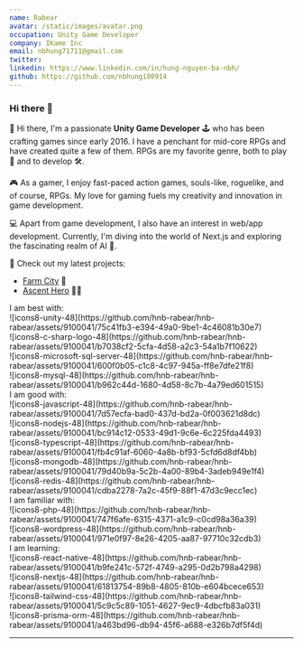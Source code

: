 ```yaml
---
name: Rabear
avatar: /static/images/avatar.png
occupation: Unity Game Developer
company: IKame Inc
email: nbhung71711@gmail.com
twitter:
linkedin: https://www.linkedin.com/in/hung-nguyen-ba-nbh/
github: https://github.com/nbhung100914
---
```


### Hi there 👋

👋 Hi there, I'm a passionate **Unity Game Developer** 🕹️ who has been crafting games since early 2016. I have a penchant for mid-core RPGs and have created quite a few of them. RPGs are my favorite genre, both to play 🎲 and to develop 🛠️.

🎮 As a gamer, I enjoy fast-paced action games, souls-like, roguelike, and of course, RPGs. My love for gaming fuels my creativity and innovation in game development.

💻 Apart from game development, I also have an interest in web/app development. Currently, I'm diving into the world of Next.js and exploring the fascinating realm of AI 🤖.

🔭 Check out my latest projects:

- [Farm City](https://play.google.com/store/apps/details?id=com.citybay.farming.citybuilding) 🏡
- [Ascent Hero](https://play.google.com/store/apps/details?id=com.zenstone.ascenthero) 🦸‍♂️

<div className="flex flex-wrap items-center justify-start">
  <div className="justify-center pr-2 text-xl font-bold">I am best with:</div>
  <div className="pr-2 prose-img:m-0">
    ![icons8-unity-48](https://github.com/hnb-rabear/hnb-rabear/assets/9100041/75c41fb3-e394-49a0-9be1-4c46081b30e7)
  </div>
  <div className="pr-2 prose-img:m-0">
    ![icons8-c-sharp-logo-48](https://github.com/hnb-rabear/hnb-rabear/assets/9100041/b7038cf2-5cfa-4d58-a2c3-54a1b7f10622)
  </div>
  <div className="pr-2 prose-img:m-0">
    ![icons8-microsoft-sql-server-48](https://github.com/hnb-rabear/hnb-rabear/assets/9100041/600f0b05-c1c8-4c97-945a-ff8e7dfe21f8)
  </div>
  <div className="pr-2 prose-img:m-0">
    ![icons8-mysql-48](https://github.com/hnb-rabear/hnb-rabear/assets/9100041/b962c44d-1680-4d58-8c7b-4a79ed601515)
  </div>
</div>

<div className="flex flex-wrap items-center justify-start">
  <div className="justify-center pr-2 text-xl font-bold">I am good with:</div>
  <div className="pr-2 prose-img:m-0">
    ![icons8-javascript-48](https://github.com/hnb-rabear/hnb-rabear/assets/9100041/7d57ecfa-bad0-437d-bd2a-0f003621d8dc)
  </div>
  <div className="pr-2 prose-img:m-0">
    ![icons8-nodejs-48](https://github.com/hnb-rabear/hnb-rabear/assets/9100041/bc914c12-0533-49d1-9c6e-6c225fda4493)
  </div>
  <div className="pr-2 prose-img:m-0">
    ![icons8-typescript-48](https://github.com/hnb-rabear/hnb-rabear/assets/9100041/fb4c91af-6060-4a8b-bf93-5cfd6d8df4bb)
  </div>
  <div className="pr-2 prose-img:m-0">
    ![icons8-mongodb-48](https://github.com/hnb-rabear/hnb-rabear/assets/9100041/79d40b9a-5c2b-4a00-89b4-3adeb949e1f4)
  </div>
  <div className="pr-2 prose-img:m-0">
    ![icons8-redis-48](https://github.com/hnb-rabear/hnb-rabear/assets/9100041/cdba2278-7a2c-45f9-88f1-47d3c9ecc1ec)
  </div>
</div>

<div className="flex flex-wrap items-center justify-start">
  <div className="justify-center pr-2 text-xl font-bold">I am familiar with:</div>
  <div className="pr-2 prose-img:m-0">
    ![icons8-php-48](https://github.com/hnb-rabear/hnb-rabear/assets/9100041/747f6afe-6315-4371-a1c9-c0cd98a36a39)
  </div>
  <div className="pr-2 prose-img:m-0">
    ![icons8-wordpress-48](https://github.com/hnb-rabear/hnb-rabear/assets/9100041/971e0f97-8e26-4205-aa87-97710c32cdb3)
  </div>
</div>

<div className="flex flex-wrap items-center justify-start">
  <div className="justify-center pr-2 text-xl font-bold">I am learning:</div>
  <div className="pr-2 prose-img:m-0">
    ![icons8-react-native-48](https://github.com/hnb-rabear/hnb-rabear/assets/9100041/b9fe241c-572f-4749-a295-0d2b798a4298)
  </div>
  <div className="pr-2 prose-img:m-0">
    ![icons8-nextjs-48](https://github.com/hnb-rabear/hnb-rabear/assets/9100041/61813754-89b8-4805-810b-e604bcece653)
  </div>
  <div className="pr-2 prose-img:m-0">
    ![icons8-tailwind-css-48](https://github.com/hnb-rabear/hnb-rabear/assets/9100041/5c9c5c89-1051-4627-9ec9-4dbcfb83a031)
  </div>
  <div className="pr-2 prose-img:m-0">
    ![icons8-prisma-orm-48](https://github.com/hnb-rabear/hnb-rabear/assets/9100041/a463bd96-db94-45f6-a688-e326b7df5f4d)
  </div>
</div>

---
